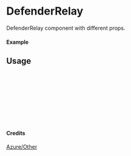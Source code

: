 
<Meta of={DefenderRelay} title="Azure/Other/DefenderRelay" />

# DefenderRelay

DefenderRelay component with different props.

#### Example

<Canvas of={DefenderRelay.Primary} />

## Usage

```ts
import { DefenderRelay } from "yadl-ui";

const Example = () => {
  return (
      <DefenderRelay />
  );
};

export default Example;
```

#### Credits
[Azure/Other](https://learn.microsoft.com/en-us/azure/architecture/icons/)

